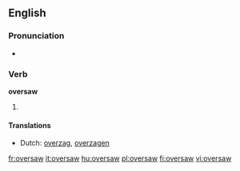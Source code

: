 ==English==

===Pronunciation===
* {{IPA|/ˈovəɻsɑʊ/}}

===Verb===
'''oversaw'''

# {{past tense of| to [[oversee]]}}

====Translations====
* Dutch: [[overzag]], [[overzagen]]

[[fr:oversaw]]
[[it:oversaw]]
[[hu:oversaw]]
[[pl:oversaw]]
[[fi:oversaw]]
[[vi:oversaw]]